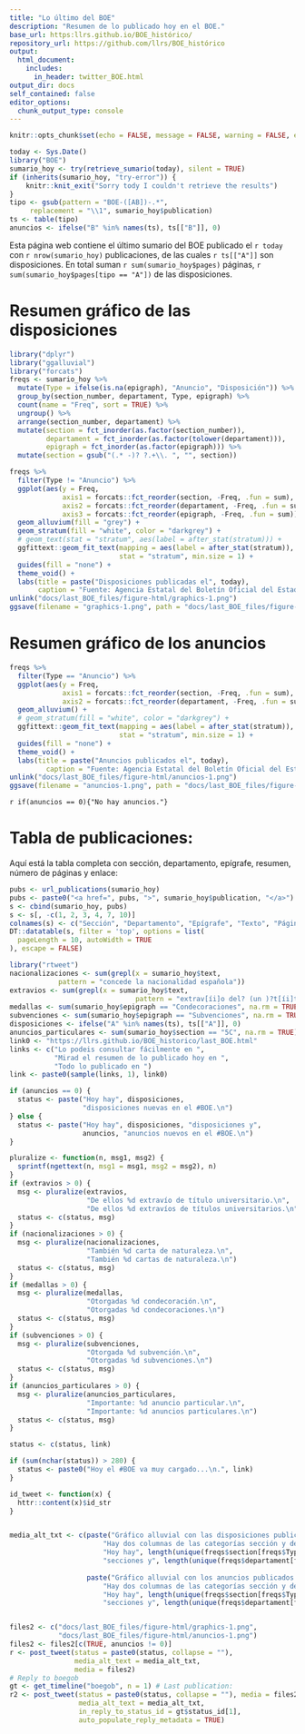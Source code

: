 ```yaml
---
title: "Lo último del BOE"
description: "Resumen de lo publicado hoy en el BOE."
base_url: https:llrs.github.io/BOE_histórico/
repository_url: https://github.com/llrs/BOE_histórico
output:
  html_document:
    includes:
      in_header: twitter_BOE.html
output_dir: docs
self_contained: false
editor_options: 
  chunk_output_type: console
---
```


```r
knitr::opts_chunk$set(echo = FALSE, message = FALSE, warning = FALSE, error = FALSE, include = TRUE)
```

```r
today <- Sys.Date()
library("BOE")
sumario_hoy <- try(retrieve_sumario(today), silent = TRUE)
if (inherits(sumario_hoy, "try-error")) {
    knitr::knit_exit("Sorry tody I couldn't retrieve the results")
}
tipo <- gsub(pattern = "BOE-([AB])-.*", 
     replacement = "\\1", sumario_hoy$publication)
ts <- table(tipo)
anuncios <- ifelse("B" %in% names(ts), ts[["B"]], 0)
```

Esta página web contiene el último sumario del BOE publicado el `r today` con `r nrow(sumario_hoy)` publicaciones, de las cuales `r ts[["A"]]` son disposiciones.
En total suman `r sum(sumario_hoy$pages)` páginas, `r sum(sumario_hoy$pages[tipo == "A"])` de las disposiciones. 

# Resumen gráfico de las disposiciones

```r
library("dplyr")
library("ggalluvial")
library("forcats")
freqs <- sumario_hoy %>% 
  mutate(Type = ifelse(is.na(epigraph), "Anuncio", "Disposición")) %>% 
  group_by(section_number, departament, Type, epigraph) %>% 
  count(name = "Freq", sort = TRUE) %>% 
  ungroup() %>% 
  arrange(section_number, departament) %>% 
  mutate(section = fct_inorder(as.factor(section_number)),
         departament = fct_inorder(as.factor(tolower(departament))),
         epigraph = fct_inorder(as.factor(epigraph))) %>% 
  mutate(section = gsub("(.* -)? ?.+\\. ", "", section))

freqs %>% 
  filter(Type != "Anuncio") %>% 
  ggplot(aes(y = Freq, 
             axis1 = forcats::fct_reorder(section, -Freq, .fun = sum), 
             axis2 = forcats::fct_reorder(departament, -Freq, .fun = sum), 
             axis3 = forcats::fct_reorder(epigraph, -Freq, .fun = sum))) +
  geom_alluvium(fill = "grey") +
  geom_stratum(fill = "white", color = "darkgrey") +
  # geom_text(stat = "stratum", aes(label = after_stat(stratum))) +
  ggfittext::geom_fit_text(mapping = aes(label = after_stat(stratum)), 
                           stat = "stratum", min.size = 1) +
  guides(fill = "none") +
  theme_void() +
  labs(title = paste("Disposiciones publicadas el", today),
       caption = "Fuente: Agencia Estatal del Boletín Oficial del Estado\nAutor: @Lluis_Revilla")
unlink("docs/last_BOE_files/figure-html/graphics-1.png")
ggsave(filename = "graphics-1.png", path = "docs/last_BOE_files/figure-html/")
```

# Resumen gráfico de los anuncios

```r
freqs %>% 
  filter(Type == "Anuncio") %>% 
  ggplot(aes(y = Freq, 
             axis1 = forcats::fct_reorder(section, -Freq, .fun = sum), 
             axis2 = forcats::fct_reorder(departament, -Freq, .fun = sum))) +
  geom_alluvium() +
  # geom_stratum(fill = "white", color = "darkgrey") +
  ggfittext::geom_fit_text(mapping = aes(label = after_stat(stratum)), 
                           stat = "stratum", min.size = 1) +
  guides(fill = "none") +
  theme_void() +
  labs(title = paste("Anuncios publicados el", today),
         caption = "Fuente: Agencia Estatal del Boletín Oficial del Estado\nAutor: @Lluis_Revilla")
unlink("docs/last_BOE_files/figure-html/anuncios-1.png")
ggsave(filename = "anuncios-1.png", path = "docs/last_BOE_files/figure-html/")
```

`r if(anuncios == 0){"No hay anuncios."}`

# Tabla de publicaciones:

Aquí está la tabla completa con sección, departamento, epígrafe, resumen, número de páginas y enlace:

```r
pubs <- url_publications(sumario_hoy)
pubs <- paste0("<a href=", pubs, ">", sumario_hoy$publication, "</a>")
s <- cbind(sumario_hoy, pubs)
s <- s[, -c(1, 2, 3, 4, 7, 10)]
colnames(s) <- c("Sección", "Departamento", "Epígrafe", "Texto", "Páginas", "Link")
DT::datatable(s, filter = 'top', options = list(
  pageLength = 10, autoWidth = TRUE
), escape = FALSE)
```

```r
library("rtweet")
nacionalizaciones <- sum(grepl(x = sumario_hoy$text, 
            pattern = "concede la nacionalidad española"))
extravios <- sum(grepl(x = sumario_hoy$text, 
                               pattern = "extrav[íi]o del? (un )?t[íi]tulo"))
medallas <- sum(sumario_hoy$epigraph == "Condecoraciones", na.rm = TRUE)
subvenciones <- sum(sumario_hoy$epigraph == "Subvenciones", na.rm = TRUE)
disposiciones <- ifelse("A" %in% names(ts), ts[["A"]], 0)
anuncios_particulares <- sum(sumario_hoy$section == "5C", na.rm = TRUE)
link0 <- "https://llrs.github.io/BOE_historico/last_BOE.html"
links <- c("Lo podeis consultar fácilmente en ", 
           "Mirad el resumen de lo publicado hoy en ",
           "Todo lo publicado en ")
link <- paste0(sample(links, 1), link0)

if (anuncios == 0) {
  status <- paste("Hoy hay", disposiciones, 
                  "disposiciones nuevas en el #BOE.\n")
} else {
  status <- paste("Hoy hay", disposiciones, "disposiciones y",
                  anuncios, "anuncios nuevos en el #BOE.\n")
}

pluralize <- function(n, msg1, msg2) {
  sprintf(ngettext(n, msg1 = msg1, msg2 = msg2), n)
}
if (extravios > 0) {
  msg <- pluralize(extravios, 
                   "De ellos %d extravío de título universitario.\n", 
                   "De ellos %d extravíos de títulos universitarios.\n")
  status <- c(status, msg)
}
if (nacionalizaciones > 0) {
  msg <- pluralize(nacionalizaciones,
                   "También %d carta de naturaleza.\n",
                   "También %d cartas de naturaleza.\n")
  status <- c(status, msg)
}
if (medallas > 0) {
  msg <- pluralize(medallas,
                   "Otorgadas %d condecoración.\n",
                   "Otorgadas %d condecoraciones.\n")
  status <- c(status, msg)
}
if (subvenciones > 0) {
  msg <- pluralize(subvenciones,
                   "Otorgada %d subvención.\n",
                   "Otorgadas %d subvenciones.\n")
  status <- c(status, msg)
}
if (anuncios_particulares > 0) {
  msg <- pluralize(anuncios_particulares,
                   "Importante: %d anuncio particular.\n",
                   "Importante: %d anuncios particulares.\n")
  status <- c(status, msg)
}

status <- c(status, link)

if (sum(nchar(status)) > 280) {
  status <- paste0("Hoy el #BOE va muy cargado...\n.", link)
}

id_tweet <- function(x) {
  httr::content(x)$id_str
}


media_alt_txt <- c(paste("Gráfico alluvial con las disposiciones publicadas hoy.",
                       "Hay dos columnas de las categorías sección y departamento, ordenado por frequencia.",
                       "Hoy hay", length(unique(freqs$section[freqs$Type != "Anuncio"])), 
                       "secciones y", length(unique(freqs$departament[freqs$Type != "Anuncio"])), "departamentos."),
                   
                   paste("Gráfico alluvial con los anuncios publicados hoy.",
                       "Hay dos columnas de las categorías sección y departamento, ordenado por frequencia.",
                       "Hoy hay", length(unique(freqs$section[freqs$Type == "Anuncio"])), 
                       "secciones y", length(unique(freqs$departament[freqs$Type == "Anuncio"])), "departamentos."))


files2 <- c("docs/last_BOE_files/figure-html/graphics-1.png",
            "docs/last_BOE_files/figure-html/anuncios-1.png")
files2 <- files2[c(TRUE, anuncios != 0)]
r <- post_tweet(status = paste0(status, collapse = ""),
                media_alt_text = media_alt_txt,
                media = files2)
# Reply to boegob
gt <- get_timeline("boegob", n = 1) # Last publication:
r2 <- post_tweet(status = paste0(status, collapse = ""), media = files2,
                 media_alt_text = media_alt_txt,
                 in_reply_to_status_id = gt$status_id[1],
                 auto_populate_reply_metadata = TRUE)
```
